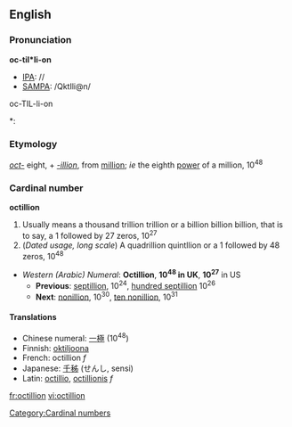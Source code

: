 ==English==

===Pronunciation===
'''oc-til*li-on'''
*[[IPA]]: //
*[[SAMPA]]: /QktIli@n/
oc-TIL-li-on
*:{{Rhymes|ɪljən}}

===Etymology===
''[[oct-]]'' eight, + ''[[-illion]]'', from [[million]]; ''ie'' the eighth [[power]] of a million, 10<sup>48</sup>

===Cardinal number===
'''octillion'''
#Usually means a thousand trillion trillion or a billion billion billion, that is to say, a 1 followed by 27 zeros, 10<sup>27</sup>
#(''Dated usage, long scale'') A quadrillion quintllion or a 1 followed by 48 zeros, 10<sup>48</sup>
*''Western (Arabic) Numeral'': '''Octillion''', '''10<sup>48</sup> in UK''', '''10<sup>27</sup>''' in US
**'''Previous''': [[septillion]], 10<sup>24</sup>, [[hundred septillion]] 10<sup>26</sup>
**'''Next''': [[nonillion]], 10<sup>30</sup>, [[ten nonillion]], 10<sup>31</sup>
====Translations====
*Chinese numeral: [[一]][[極]] (10<sup>48</sup>)
*Finnish: [[oktiljoona]]
*French: octillion ''f''
*Japanese: [[千]][[秭]] (せんし, sensi)
*Latin: [[octillio]], [[octillionis]] ''f''

[[Category:Cardinal numbers]]

[[fr:octillion]]
[[vi:octillion]]